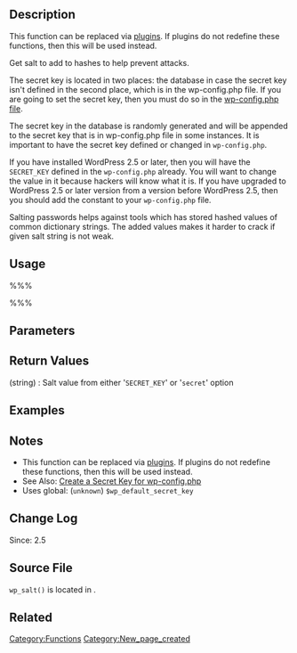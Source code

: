 == Description ==
This function can be replaced via [[Glossary#plugins|plugins]]. If plugins do not redefine these functions, then this will be used instead.

Get salt to add to hashes to help prevent attacks.

The secret key is located in two places: the database in case the secret key isn't defined in the second place, which is in the wp-config.php file. If you are going to set the secret key, then you must do so in the [[Editing_wp-config.php|wp-config.php file]].

The secret key in the database is randomly generated and will be appended to the secret key that is in wp-config.php file in some instances. It is important to have the secret key defined or changed in <tt>wp-config.php</tt>.

If you have installed WordPress 2.5 or later, then you will have the <tt>SECRET_KEY</tt> defined in the <tt>wp-config.php</tt> already. You will want to change the value in it because hackers will know what it is. If you have upgraded to WordPress 2.5 or later version from a version before WordPress 2.5, then you should add the constant to your <tt>wp-config.php</tt> file.

Salting passwords helps against tools which has stored hashed values of common dictionary strings. The added values makes it harder to crack if given salt string is not weak.

== Usage ==
%%%<?php wp_salt( $scheme ) ?>%%%

== Parameters ==
{{Parameter|$scheme|string|Type of salt you would like to recall.  Accepts: 'auth', 'secure_auth', 'logged_in', and 'nonce' |optional|'auth'}}

== Return Values ==
; (string) : Salt value from either '<tt>SECRET_KEY</tt>' or '<tt>secret</tt>' option

== Examples ==
<!-- Need creative examples. Feel free to link to external examples. -->

== Notes ==
* This function can be replaced via [[Glossary#plugins|plugins]]. If plugins do not redefine these functions, then this will be used instead.
* See Also: [http://api.wordpress.org/secret-key/1.0/ Create a Secret Key for wp-config.php]
* Uses global: (<tt>unknown</tt>) <tt>$wp_default_secret_key</tt>

== Change Log ==
Since: 2.5

== Source File ==
<tt>wp_salt()</tt> is located in {{Trac|wp-includes/pluggable.php}}.

== Related ==
<!--
    To Do:
    Need to find related functions.
    Need to create groups of functions and create templates to add them to a page quickly.
    Some functions may be related to many groups of functions.
-->

{{Tag Footer}}

[[Category:Functions]]
[[Category:New_page_created]]